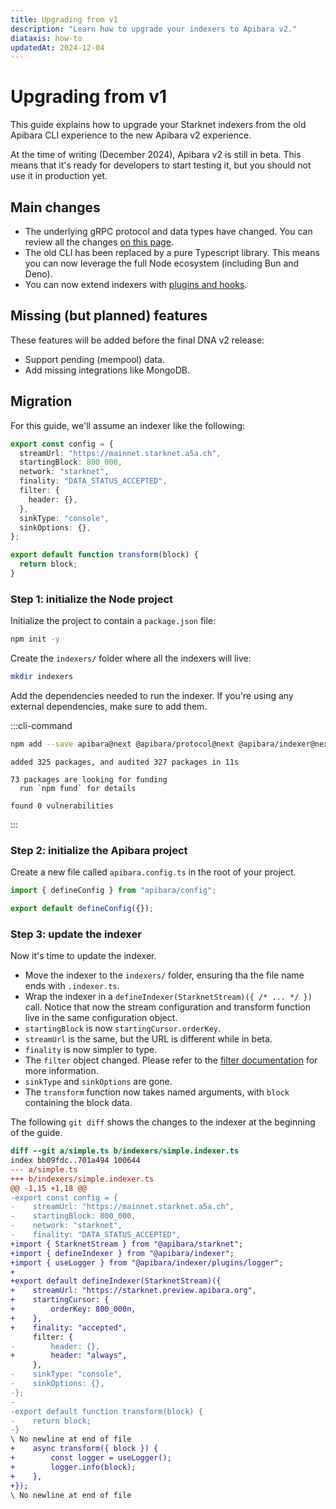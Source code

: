 ```yaml
---
title: Upgrading from v1
description: "Learn how to upgrade your indexers to Apibara v2."
diataxis: how-to
updatedAt: 2024-12-04
---
```


# Upgrading from v1

This guide explains how to upgrade your Starknet indexers from the old Apibara
CLI experience to the new Apibara v2 experience.

At the time of writing (December 2024), Apibara v2 is still in beta. This means
that it's ready for developers to start testing it, but you should not use it in
production yet.

## Main changes

 - The underlying gRPC protocol and data types have changed. You can review all
 the changes [on this page](/docs/v2/networks/starknet/upgrade-from-v1).
 - The old CLI has been replaced by a pure Typescript library. This means you
 can now leverage the full Node ecosystem (including Bun and Deno).
 - You can now extend indexers with [plugins and hooks](/docs/v2/getting-started/plugins).

## Missing (but planned) features

These features will be added before the final DNA v2 release:

 - Support pending (mempool) data. 
 - Add missing integrations like MongoDB.

## Migration

For this guide, we'll assume an indexer like the following:

```ts [indexer.ts]
export const config = {
  streamUrl: "https://mainnet.starknet.a5a.ch",
  startingBlock: 800_000,
  network: "starknet",
  finality: "DATA_STATUS_ACCEPTED",
  filter: {
    header: {},
  },
  sinkType: "console",
  sinkOptions: {},
};

export default function transform(block) {
  return block;
}
```

### Step 1: initialize the Node project

Initialize the project to contain a `package.json` file:

```bash [Terminal]
npm init -y
```

Create the `indexers/` folder where all the indexers will live:

```bash [Terminal]
mkdir indexers
```

Add the dependencies needed to run the indexer. If you're using any external
dependencies, make sure to add them.

:::cli-command

```bash [Terminal]
npm add --save apibara@next @apibara/protocol@next @apibara/indexer@next @apibara/starknet@next
```

```
added 325 packages, and audited 327 packages in 11s

73 packages are looking for funding
  run `npm fund` for details

found 0 vulnerabilities
```

:::

### Step 2: initialize the Apibara project

Create a new file called `apibara.config.ts` in the root of your project. 

```ts [apibara.config.ts]
import { defineConfig } from "apibara/config";

export default defineConfig({});
```

### Step 3: update the indexer

Now it's time to update the indexer. 

- Move the indexer to the `indexers/` folder, ensuring tha the file name ends
with `.indexer.ts`.
- Wrap the indexer in a `defineIndexer(StarknetStream)({ /* ... */ })` call.
Notice that now the stream configuration and transform function live in the same
configuration object.
 - `startingBlock` is now `startingCursor.orderKey`.
 - `streamUrl` is the same, but the URL is different while in beta.
 - `finality` is now simpler to type.
 - The `filter` object changed. Please refer to the [filter documentation](/docs/v2/networks/starknet/filter) for more information.
 - `sinkType` and `sinkOptions` are gone.
 - The `transform` function now takes named arguments, with `block` containing the block data.

The following `git diff` shows the changes to the indexer at the beginning of the guide.

```diff
diff --git a/simple.ts b/indexers/simple.indexer.ts
index bb09fdc..701a494 100644
--- a/simple.ts
+++ b/indexers/simple.indexer.ts
@@ -1,15 +1,18 @@
-export const config = {
-    streamUrl: "https://mainnet.starknet.a5a.ch",
-    startingBlock: 800_000,
-    network: "starknet",
-    finality: "DATA_STATUS_ACCEPTED",
+import { StarknetStream } from "@apibara/starknet";
+import { defineIndexer } from "@apibara/indexer";
+import { useLogger } from "@apibara/indexer/plugins/logger";
+
+export default defineIndexer(StarknetStream)({
+    streamUrl: "https://starknet.preview.apibara.org",
+    startingCursor: {
+        orderKey: 800_000n,
+    },
+    finality: "accepted",
     filter: {
-        header: {},
+        header: "always",
     },
-    sinkType: "console",
-    sinkOptions: {},
-};
-
-export default function transform(block) {
-    return block;
-}
\ No newline at end of file
+    async transform({ block }) {
+        const logger = useLogger();
+        logger.info(block);
+    },
+});
\ No newline at end of file
```